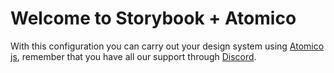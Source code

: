 
<Meta title="Example/Introduction" />

# Welcome to Storybook + Atomico

With this configuration you can carry out your design system using [Atomico js](https://atomicojs.dev/),
remember that you have all our support through [Discord](https://t.co/GOwj7XKrvy).

<Canvas>
  <Story id="components-iu-button--story" />
</Canvas>
